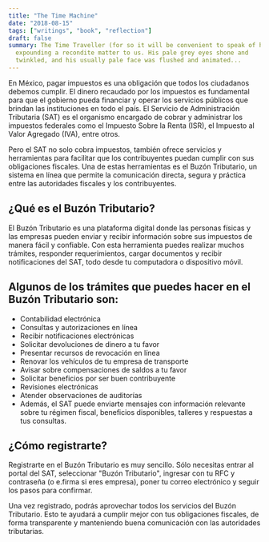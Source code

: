 ```yaml
---
title: "The Time Machine"
date: "2018-08-15"
tags: ["writings", "book", "reflection"]
draft: false
summary: The Time Traveller (for so it will be convenient to speak of him) was
  expounding a recondite matter to us. His pale grey eyes shone and
  twinkled, and his usually pale face was flushed and animated...
---
```


En México, pagar impuestos es una obligación que todos los ciudadanos debemos cumplir. El dinero recaudado por los impuestos es fundamental para que el gobierno pueda financiar y operar los servicios públicos que brindan las instituciones en todo el país. El Servicio de Administración Tributaria (SAT) es el organismo encargado de cobrar y administrar los impuestos federales como el Impuesto Sobre la Renta (ISR), el Impuesto al Valor Agregado (IVA), entre otros.

Pero el SAT no solo cobra impuestos, también ofrece servicios y herramientas para facilitar que los contribuyentes puedan cumplir con sus obligaciones fiscales. Una de estas herramientas es el Buzón Tributario, un sistema en línea que permite la comunicación directa, segura y práctica entre las autoridades fiscales y los contribuyentes.

## ¿Qué es el Buzón Tributario?

El Buzón Tributario es una plataforma digital donde las personas físicas y las empresas pueden enviar y recibir información sobre sus impuestos de manera fácil y confiable. Con esta herramienta puedes realizar muchos trámites, responder requerimientos, cargar documentos y recibir notificaciones del SAT, todo desde tu computadora o dispositivo móvil.

## Algunos de los trámites que puedes hacer en el Buzón Tributario son:

- Contabilidad electrónica
- Consultas y autorizaciones en línea
- Recibir notificaciones electrónicas
- Solicitar devoluciones de dinero a tu favor
- Presentar recursos de revocación en línea
- Renovar los vehículos de tu empresa de transporte
- Avisar sobre compensaciones de saldos a tu favor
- Solicitar beneficios por ser buen contribuyente
- Revisiones electrónicas
- Atender observaciones de auditorías
- Además, el SAT puede enviarte mensajes con información relevante sobre tu régimen fiscal, beneficios disponibles, talleres y respuestas a tus consultas.

## ¿Cómo registrarte?

Registrarte en el Buzón Tributario es muy sencillo. Sólo necesitas entrar al portal del SAT, seleccionar "Buzón Tributario", ingresar con tu RFC y contraseña (o e.firma si eres empresa), poner tu correo electrónico y seguir los pasos para confirmar.

Una vez registrado, podrás aprovechar todos los servicios del Buzón Tributario. Esto te ayudará a cumplir mejor con tus obligaciones fiscales, de forma transparente y manteniendo buena comunicación con las autoridades tributarias.

